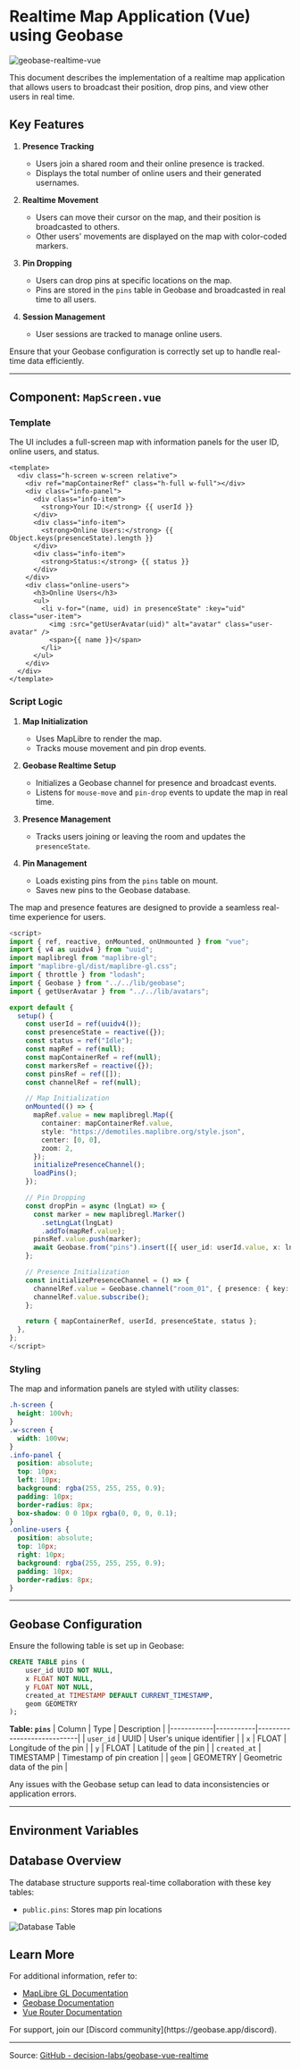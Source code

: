 
# Realtime Map Application (Vue) using Geobase

![geobase-realtime-vue](https://d2w9rnfcy7mm78.cloudfront.net/33039749/original_ce46b05d765319bafa3d58d7f9c062e5.png?1734418611?bc=0)

<Callout type="info">
  This document describes the implementation of a realtime map application that allows users to broadcast their position, drop pins, and view other users in real time.
</Callout>

## Key Features

1. **Presence Tracking**
   - Users join a shared room and their online presence is tracked.
   - Displays the total number of online users and their generated usernames.

2. **Realtime Movement**
   - Users can move their cursor on the map, and their position is broadcasted to others.
   - Other users' movements are displayed on the map with color-coded markers.

3. **Pin Dropping**
   - Users can drop pins at specific locations on the map.
   - Pins are stored in the `pins` table in Geobase and broadcasted in real time to all users.

4. **Session Management**
   - User sessions are tracked to manage online users.

<Callout type="warning">
  Ensure that your Geobase configuration is correctly set up to handle real-time data efficiently.
</Callout>

---

## Component: `MapScreen.vue`

### Template

The UI includes a full-screen map with information panels for the user ID, online users, and status.

```vue
<template>
  <div class="h-screen w-screen relative">
    <div ref="mapContainerRef" class="h-full w-full"></div>
    <div class="info-panel">
      <div class="info-item">
        <strong>Your ID:</strong> {{ userId }}
      </div>
      <div class="info-item">
        <strong>Online Users:</strong> {{ Object.keys(presenceState).length }}
      </div>
      <div class="info-item">
        <strong>Status:</strong> {{ status }}
      </div>
    </div>
    <div class="online-users">
      <h3>Online Users</h3>
      <ul>
        <li v-for="(name, uid) in presenceState" :key="uid" class="user-item">
          <img :src="getUserAvatar(uid)" alt="avatar" class="user-avatar" />
          <span>{{ name }}</span>
        </li>
      </ul>
    </div>
  </div>
</template>
```

### Script Logic

1. **Map Initialization**
   - Uses MapLibre to render the map.
   - Tracks mouse movement and pin drop events.

2. **Geobase Realtime Setup**
   - Initializes a Geobase channel for presence and broadcast events.
   - Listens for `mouse-move` and `pin-drop` events to update the map in real time.

3. **Presence Management**
   - Tracks users joining or leaving the room and updates the `presenceState`.

4. **Pin Management**
   - Loads existing pins from the `pins` table on mount.
   - Saves new pins to the Geobase database.

<Callout type="success">
  The map and presence features are designed to provide a seamless real-time experience for users.
</Callout>

```ts
<script>
import { ref, reactive, onMounted, onUnmounted } from "vue";
import { v4 as uuidv4 } from "uuid";
import maplibregl from "maplibre-gl";
import "maplibre-gl/dist/maplibre-gl.css";
import { throttle } from "lodash";
import { Geobase } from "../../lib/geobase";
import { getUserAvatar } from "../../lib/avatars";

export default {
  setup() {
    const userId = ref(uuidv4());
    const presenceState = reactive({});
    const status = ref("Idle");
    const mapRef = ref(null);
    const mapContainerRef = ref(null);
    const markersRef = reactive({});
    const pinsRef = ref([]);
    const channelRef = ref(null);

    // Map Initialization
    onMounted(() => {
      mapRef.value = new maplibregl.Map({
        container: mapContainerRef.value,
        style: "https://demotiles.maplibre.org/style.json",
        center: [0, 0],
        zoom: 2,
      });
      initializePresenceChannel();
      loadPins();
    });

    // Pin Dropping
    const dropPin = async (lngLat) => {
      const marker = new maplibregl.Marker()
        .setLngLat(lngLat)
        .addTo(mapRef.value);
      pinsRef.value.push(marker);
      await Geobase.from("pins").insert([{ user_id: userId.value, x: lngLat.lng, y: lngLat.lat }]);
    };

    // Presence Initialization
    const initializePresenceChannel = () => {
      channelRef.value = Geobase.channel("room_01", { presence: { key: userId.value } });
      channelRef.value.subscribe();
    };

    return { mapContainerRef, userId, presenceState, status };
  },
};
</script>
```

### Styling

The map and information panels are styled with utility classes:

```css
.h-screen {
  height: 100vh;
}
.w-screen {
  width: 100vw;
}
.info-panel {
  position: absolute;
  top: 10px;
  left: 10px;
  background: rgba(255, 255, 255, 0.9);
  padding: 10px;
  border-radius: 8px;
  box-shadow: 0 0 10px rgba(0, 0, 0, 0.1);
}
.online-users {
  position: absolute;
  top: 10px;
  right: 10px;
  background: rgba(255, 255, 255, 0.9);
  padding: 10px;
  border-radius: 8px;
}
```

---

## Geobase Configuration

Ensure the following table is set up in Geobase:

```sql
CREATE TABLE pins (
    user_id UUID NOT NULL,
    x FLOAT NOT NULL,
    y FLOAT NOT NULL,
    created_at TIMESTAMP DEFAULT CURRENT_TIMESTAMP,
    geom GEOMETRY
);
```

**Table: `pins`**
| Column     | Type      | Description                |
|------------|-----------|----------------------------|
| `user_id`  | UUID      | User's unique identifier   |
| `x`        | FLOAT     | Longitude of the pin       |
| `y`        | FLOAT     | Latitude of the pin        |
| `created_at` | TIMESTAMP | Timestamp of pin creation  |
| `geom`     | GEOMETRY  | Geometric data of the pin  |

<Callout type="error">
  Any issues with the Geobase setup can lead to data inconsistencies or application errors.
</Callout>

---

## Environment Variables

<GettingStarted />

## Database Overview

The database structure supports real-time collaboration with these key tables:

- `public.pins`: Stores map pin locations

![Database Table](https://d2w9rnfcy7mm78.cloudfront.net/32828762/original_3d11374ba90706384565790ab9edc389.png?1733644466?bc=0)

## Learn More

For additional information, refer to:
- [MapLibre GL Documentation](https://maplibre.org/docs)
- [Geobase Documentation](https://Geobase.com/docs)
- [Vue Router Documentation](https://router.vuejs.org/guide/)

<Callout type="info" emoji="ℹ️">
  For support, join our [Discord community](https://geobase.app/discord).
</Callout>

---

Source: [GitHub - decision-labs/geobase-vue-realtime](https://github.com/decision-labs/geobase-realtime-vue)
